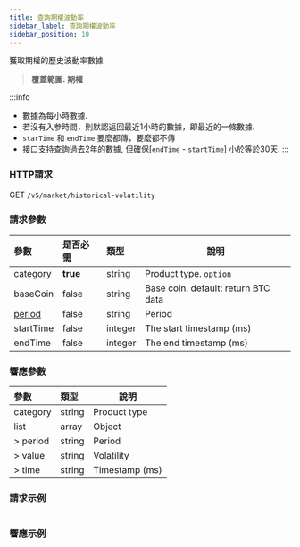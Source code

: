 ```yaml
---
title: 查詢期權波動率
sidebar_label: 查詢期權波動率
sidebar_position: 10
---
```


獲取期權的歷史波動率數據
> **覆蓋範圍: 期權**

:::info
* 數據為每小時數據.
* 若沒有入参時間，則默認返回最近1小時的數據，即最近的一條數據.
* `starTime` 和 `endTime` 要麼都傳，要麼都不傳
* 接口支持查詢過去2年的數據, 但確保[`endTime` - `startTime`] 小於等於30天.
:::

### HTTP請求
GET `/v5/market/historical-volatility`

### 請求參數
| 參數 | 是否必需 | 類型 | 說明|
|:----- |:-------|:-----|------ |
|category |**true** |string |Product type. `option` |
|baseCoin |false |string |Base coin. default: return BTC data|
|[period](../enum#period) |false |string |Period|
|startTime |false |integer |The start timestamp (ms) |
|endTime |false |integer |The end timestamp (ms) |

### 響應參數
| 參數 | 類型 | 說明|
|:----- |:-----|----- |
|category |string |Product type |
|list |array |Object |
|> period |string |Period |
|> value |string |Volatility |
|> time |string |Timestamp (ms) |

### 請求示例

<Tabs>
<TabItem value="console" label="Console">

```http

```

</TabItem>
</Tabs>

### 響應示例

<Tabs>
<TabItem value="js option" label="option">

```json

```
</TabItem>
</Tabs>